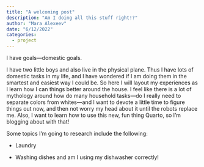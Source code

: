 ```yaml
---
title: "A welcoming post"
description: "Am I doing all this stuff right!?"
author: "Mara Alexeev"
date: "6/12/2022"
categories:
  - project
---
```


I have goals---domestic goals.

I have two little boys and also live in the physical plane. Thus I have lots of domestic tasks in my life, and I have wondered if I am doing them in the smartest and easiest way I could be. So here I will layout my experiences as I learn how I can things better around the house. I feel like there is a lot of mythology around how do many household tasks---do I really need to separate colors from whites---and l want to devote a little time to figure things out now, and then not worry my head about it until the robots replace me. Also, I want to learn how to use this new, fun thing Quarto, so I'm blogging about with that!

Some topics I'm going to research include the following:

-   Laundry

-   Washing dishes and am I using my dishwasher correctly!
